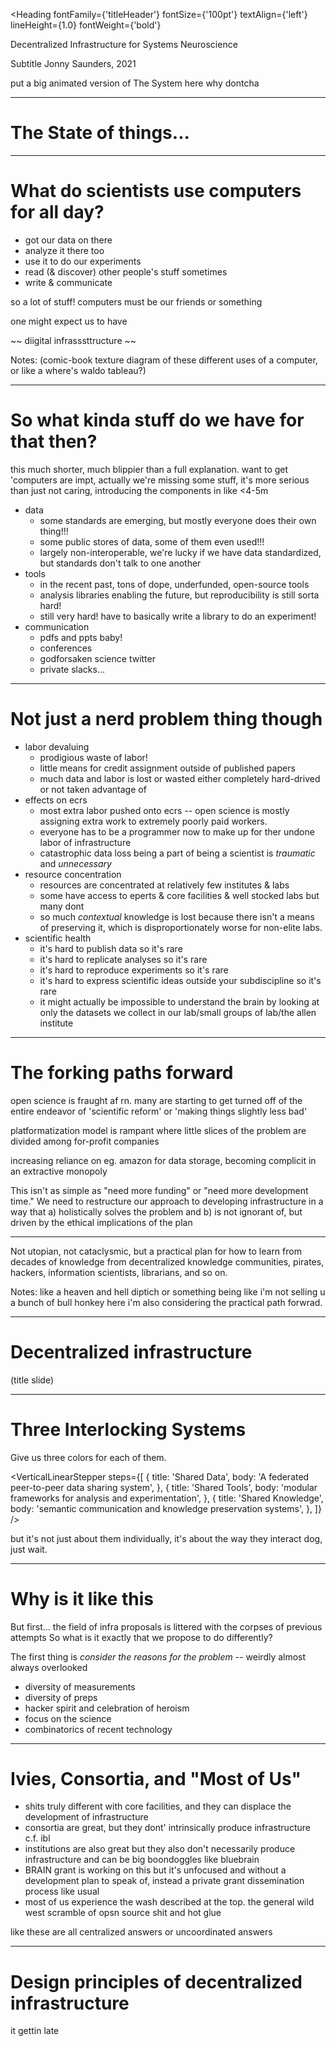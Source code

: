 

<Heading
  fontFamily={'titleHeader'}
  fontSize={'100pt'}
  textAlign={'left'}
  lineHeight={1.0}
  fontWeight={'bold'}
>
  Decentralized Infrastructure for Systems Neuroscience
</Heading>

<Paper elevation={3}>
  <Text>Subtitle</Text>
</Paper>

<Text>
  Jonny Saunders, 2021

  put a big animated version of The System here why dontcha
</Text>

---

# The State of things...

---

# What do scientists use computers for all day?

- got our data on there
- analyze it there too
- use it to do our experiments
- read (& discover) other people's stuff sometimes
- write & communicate

so a lot of stuff! computers must be our friends or something

one might expect us to have

~~ diigital infrasssttructure ~~

Notes: (comic-book texture diagram of these different uses of a computer, or like a where's waldo tableau?)

---

# So what kinda stuff do we have for that then?

this much shorter, much blippier than a full explanation.
want to get 'computers are impt, actually we're missing some stuff,
it's more serious than just not caring, introducing the components
in like <4-5m

* data
  - some standards are emerging, but mostly everyone does their own thing!!!
  - some public stores of data, some of them even used!!!
  - largely non-interoperable, we're lucky if we have data standardized, but standards don't talk to one another
* tools
  - in the recent past, tons of dope, underfunded, open-source tools
  - analysis libraries enabling the future, but reproducibility is still sorta hard!
  - still very hard! have to basically write a library to do an experiment!
* communication
  - pdfs and ppts baby!
  - conferences
  - godforsaken science twitter
  - private slacks...

---

# Not just a nerd problem thing though

* labor devaluing
  - prodigious waste of labor!
  - little means for credit assignment outside of published papers
  - much data and labor is lost or wasted either completely hard-drived or not taken advantage of
* effects on ecrs
  - most extra labor pushed onto ecrs -- open science is mostly assigning extra work to extremely poorly paid workers.
  - everyone has to be a programmer now to make up for ther undone labor of infrastructure
  - catastrophic data loss being a part of being a scientist is *traumatic* and *unnecessary*
* resource concentration
  - resources are concentrated at relatively few institutes & labs
  - some have access to eperts & core facilities & well stocked labs but many dont
  - so much *contextual* knowledge is lost because there isn't a means of preserving it,
    which is disproportionately worse for non-elite labs.
* scientific health
  - it's hard to publish data so it's rare
  - it's hard to replicate analyses so it's rare
  - it's hard to reproduce experiments so it's rare
  - it's hard to express scientific ideas outside your subdiscipline so it's rare
  - it might actually be impossible to understand the brain by looking at only the datasets
    we collect in our lab/small groups of lab/the allen institute

---

# The forking paths forward

open science is fraught af rn. many are starting to get turned off of the entire
endeavor of 'scientific reform' or 'making things slightly less bad'

platformatization model is rampant where little slices of the problem are divided among
for-profit companies

increasing reliance on eg. amazon for data storage,
becoming complicit in an extractive monopoly

This isn't as simple as "need more funding" or
"need more development time." We need to restructure
our approach to developing infrastructure in a way
that a) holistically solves the problem and
b) is not ignorant of, but driven by the ethical
implications of the plan

---

Not utopian, not cataclysmic, but a practical plan for how to learn from decades
of knowledge from decentralized knowledge communities, pirates, hackers,
information scientists, librarians, and so on.

Notes: like a heaven and hell diptich or something being like i'm not selling u a bunch
of bull honkey here i'm also considering the practical path forwrad.


---

# Decentralized infrastructure

(title slide)

---

# Three Interlocking Systems

Give us three colors for each of them.

<VerticalLinearStepper
  steps={[
    {
      title: 'Shared Data',
      body: 'A federated peer-to-peer data sharing system',
    },
    {
      title: 'Shared Tools',
      body: 'modular frameworks for analysis and experimentation',
    },
    {
      title: 'Shared Knowledge',
      body: 'semantic communication and knowledge preservation systems',
    },
  ]}
/>

but it's not just about them individually,
it's about the way they interact dog, just wait.

---

# Why is it like this

But first... the field of infra proposals is littered with the corpses of previous attempts
So what is it exactly that we propose to do differently?

The first thing is _consider the reasons for the problem_ -- weirdly
almost always overlooked

* diversity of measurements
* diversity of preps
* hacker spirit and celebration of heroism
* focus on the science
* combinatorics of recent technology

---

# Ivies, Consortia, and "Most of Us"

* shits truly different with core facilities, and they can displace the development of infrastructure
* consortia are great, but they dont' intrinsically produce infrastructure c.f. ibl
* institutions are also great but they also don't necessarily produce infrastructure and can be big boondoggles like bluebrain
* BRAIN grant is working on this but it's unfocused and without a development plan to speak of, instead a private grant dissemination process like usual
* most of us experience the wash described at the top. the general wild west scramble of opsn source shit and hot glue

like these are all centralized answers or uncoordinated answers


---

# Design principles of decentralized infrastructure

it gettin late
